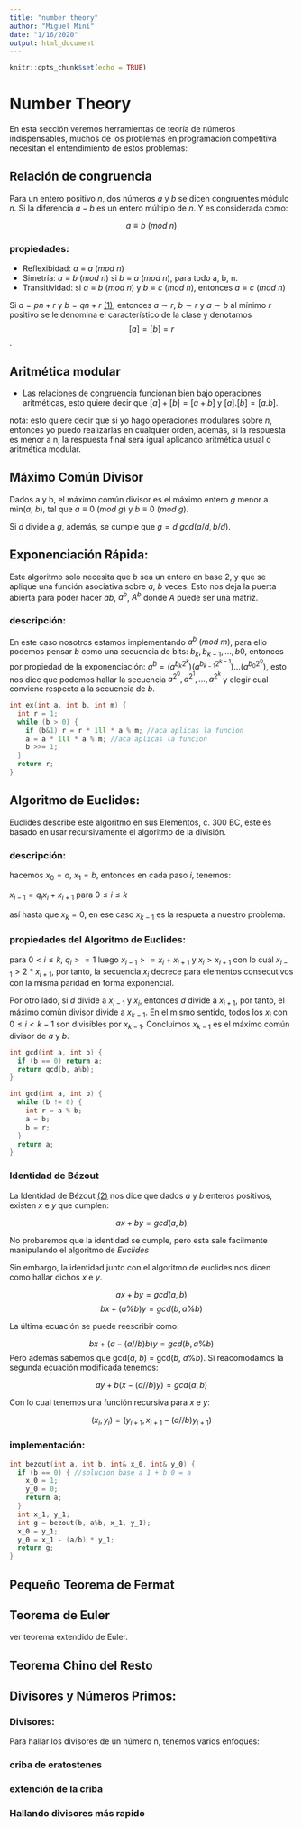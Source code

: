 ```yaml
---
title: "number theory"
author: "Miguel Miní"
date: "1/16/2020"
output: html_document
---
```


```r
knitr::opts_chunk$set(echo = TRUE)
```

# Number Theory

En esta sección veremos herramientas de teoría de números indispensables,
muchos de los problemas en programación competitiva necesitan el entendimiento
de estos problemas:

## Relación de congruencia

Para un entero positivo $n$, dos números $a$ y $b$ se dicen congruentes
módulo $n$. Si la diferencia $a - b$ es un entero múltiplo de $n$. Y es 
considerada como:

$$a \equiv b ~(mod ~n)$$

### propiedades:

- Reflexibidad: $a \equiv a ~(mod ~n)$
- Simetría: $a \equiv b ~(mod ~n)$ si $b \equiv a ~(mod ~n)$, para todo a, b, n.
- Transitividad: si $a \equiv b ~(mod ~n)$ y $b \equiv c ~(mod ~n)$, entonces $a \equiv c ~(mod ~n)$

Si $a = p n + r$ y $b = q n + r$ [(1)](https://en.wikipedia.org/wiki/Division_algorithm), 
entonces $a \sim r$, $b \sim r$ y $a \sim b$ al mínimo $r$ positivo se le denomina el
característico de la clase y denotamos $$[a] = [b] = r$$.

## Aritmética modular

- Las relaciones de congruencia funcionan bien bajo operaciones aritméticas, esto quiere
decir que $[a] + [b] = [a+b]$ y $[a] . [b] = [a . b]$.

nota: esto quiere decir que si yo hago operaciones modulares sobre $n$, entonces
yo puedo realizarlas en cualquier orden, además, si la respuesta es menor a n, la
respuesta final será igual aplicando aritmética usual o aritmética modular. 

## Máximo Común Divisor

Dados a y b, el máximo común divisor es el máximo entero $g$ menor a min($a$, $b$), 
tal que $a \equiv 0 ~(mod ~g)$ y $b \equiv 0 ~(mod ~g)$. 

Si $d$ divide a $g$, además, se cumple que $g = d  ~gcd(a / d, b / d)$. 

## Exponenciación Rápida:

Este algoritmo solo necesita que $b$ sea un entero en base 2, y que se
aplique una función asociativa sobre $a$, $b$ veces. Esto nos deja la 
puerta abierta para poder hacer $a b$, $a^b$, $A^b$ donde $A$ puede
ser una matriz.

### descripción:

En este caso nosotros estamos implementando $a ^ b ~(mod ~m)$, para 
ello podemos pensar $b$ como una secuencia de bits: $b_k, b_{k-1}, \dots, b0$,
entonces por propiedad de la exponenciación: $a ^ b = (a^{b_k 2^k}) (a^{b_{k-1} 2^{k-1}})\dots(a^{b_0 2^0})$, esto nos dice que podemos hallar la secuencia $a^{2^0}, a^{2^1}, \dots, a^{2^k}$ y elegir cual conviene respecto a la secuencia de $b$.

```cpp
int ex(int a, int b, int m) {
  int r = 1;
  while (b > 0) {
    if (b&1) r = r * 1ll * a % m; //aca aplicas la funcion
    a = a * 1ll * a % m; //aca aplicas la funcion
    b >>= 1;
  }
  return r;
} 
```

## Algoritmo de Euclides:

Euclides describe este algoritmo en sus Elementos, c. 300 BC, este es basado 
en usar recursivamente el algoritmo de la división. 

### descripción:

hacemos $x_0 = a$, $x_1 = b$, entonces en cada paso $i$, tenemos:

$x_{i-1} = q_i x_i + x_{i+1}$ para $0 \le i \le k$

así hasta que $x_k = 0$, en ese caso $x_{k-1}$ es la respueta a nuestro problema.

### propiedades del Algoritmo de Euclides:

para $0 < i \le k$, $q_i >= 1$ luego $x_{i-1} >= x_i + x_{i+1}$ y $x_i > x_{i+1}$
con lo cuál $x_{i-1} > 2 * x_{i+1}$, por tanto, la secuencia $x_i$ decrece para
elementos consecutivos con la misma paridad en forma exponencial. 

Por otro lado, si $d$ divide a $x_{i-1}$ y $x_i$, entonces $d$ divide a $x_{i+1}$,
por tanto, el máximo común divisor divide a $x_{k-1}$. En el mismo sentido, todos
los $x_i$ con $0 \le i < k-1$ son divisibles por $x_{k-1}$. Concluimos $x_{k-1}$ es
el máximo común divisor de $a$ y $b$.

```cpp
int gcd(int a, int b) {
  if (b == 0) return a;
  return gcd(b, a%b);
}

int gcd(int a, int b) {
  while (b != 0) {
    int r = a % b;
    a = b;
    b = r;
  }
  return a;
}
```

### Identidad de Bézout

La Identidad de Bézout [(2)](https://brilliant.org/wiki/bezouts-identity/) nos dice que dados $a$ y $b$ enteros positivos, existen
$x$ e $y$ que cumplen:

$$a x + by = gcd(a, b)$$

No probaremos que la identidad se cumple, pero esta sale facilmente manipulando 
el algoritmo de $Euclides$

Sin embargo, la identidad junto con el algoritmo de euclides nos dicen como hallar
dichos $x$ e $y$.

$$ax + by = gcd(a, b)$$
$$bx + (a\%b)y = gcd(b, a\%b)$$

La última ecuación se puede reescribir como:

$$bx + (a - (a//b) b)y = gcd(b, a\%b)$$
Pero además sabemos que gcd($a$, $b$) $=$ gcd($b$, $a\%b$). Si reacomodamos 
la segunda ecuación modificada tenemos:

$$ay + b(x - (a//b)y) = gcd(a, b)$$

Con lo cual tenemos una función recursiva para $x$ e $y$:

$$(x_i, y_i) = (y_{i+1}, x_{i+1} - (a//b)y_{i+1})$$

### implementación:

```cpp
int bezout(int a, int b, int& x_0, int& y_0) {
  if (b == 0) { //solucion base a 1 + b 0 = a
    x_0 = 1;
    y_0 = 0;
    return a;
  }  
  int x_1, y_1;
  int g = bezout(b, a%b, x_1, y_1);
  x_0 = y_1;
  y_0 = x_1 - (a/b) * y_1;
  return g;
}
```

## Pequeño Teorema de Fermat


## Teorema de Euler


ver teorema extendido de Euler.

## Teorema Chino del Resto


## Divisores y Números Primos:

### Divisores:

Para hallar los divisores de un número n, tenemos varios enfoques: 

### criba de eratostenes


### extención de la criba


### Hallando divisores más rapido